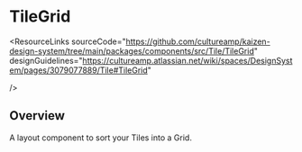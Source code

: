 
<Meta of={TileGridStories} />

# TileGrid

<ResourceLinks
  sourceCode="https://github.com/cultureamp/kaizen-design-system/tree/main/packages/components/src/Tile/TileGrid"
  designGuidelines="https://cultureamp.atlassian.net/wiki/spaces/DesignSystem/pages/3079077889/Tile#TileGrid"

/>

<KAIOInstallation exportNames="TileGrid" />

## Overview

A layout component to sort your Tiles into a Grid.

<Canvas of={TileGridStories.Playground} />
<Controls of={TileGridStories.Playground} />

<Canvas of={TileGridStories.FlipOneNotOthers}/>

<Canvas of={TileGridStories.NoFocusOnTiles}/>
